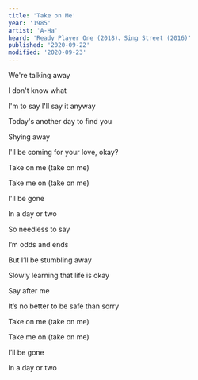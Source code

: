 ```yaml
---
title: 'Take on Me'
year: '1985'
artist: 'A-Ha'
heard: 'Ready Player One (2018)、Sing Street (2016)'
published: '2020-09-22'
modified: '2020-09-23'
---
```


<LyricSection>

We're talking away

I don't know what

I'm to say I'll say it anyway

Today's another day to find you

Shying away

I'll be coming for your love, okay?

</LyricSection>

<LyricSection>

Take on me (take on me)

Take me on (take on me)

I'll be gone

In a day or two

</LyricSection>

<LyricSection>

So needless to say

I&rsquo;m odds and ends

But I&rsquo;ll be stumbling away

Slowly learning that life is okay

Say after me

It&rsquo;s no better to be safe than sorry

</LyricSection>

<LyricSection>

Take on me (take on me)

Take me on (take on me)

I&rsquo;ll be gone

In a day or two

</LyricSection>
